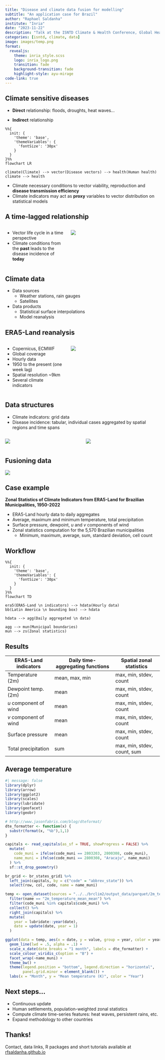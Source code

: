 ```yaml
---
title: "Disease and climate data fusion for modelling"
subtitle: "An application case for Brazil"
author: "Raphael Saldanha"
institute: "Inria"
date: "2023-11-22"
description: "Talk at the ISNTD Climate & Health Conference, Global Health Resilience panel"
categories: [isntd, climate, data]
image: images/temp.png
format:
  revealjs: 
    theme: inria_style.scss
    logo: inria_logo.png
    transition: fade
    background-transition: fade
    highlight-style: ayu-mirage
code-link: true
---
```


## Climate sensitive diseases

-   **Direct** relationship: floods, droughts, heat waves...

-   **Indirect** relationship

```mermaid
%%{
  init: {
    'theme': 'base',
    'themeVariables': {
      'fontSize': '30px'
    }
  }
}%%
flowchart LR

climate(Climate) --> vector(Disease vectors) --> health(Human health)
climate --> health
```

-   Climate necessary conditions to vector viability, reproduction and **disease transmission efficiency**
-   Climate indicators may act as **proxy** variables to vector distribution on statistical models

## A time-lagged relationship

::: columns
::: {.column width="40%"}
-   Vector life cycle in a time perspective
-   Climate conditions from the **past** leads to the disease incidence of **today**
:::

::: {.column width="60%"}
![](images/aedes_cycle.png){fig-align="center"}
:::
:::

## Climate data

-   Data sources
    -   Weather stations, rain gauges
    -   Satellites
-   Data products
    -   Statistical surface interpolations
    -   Model reanalysis

## ERA5-Land reanalysis

::: columns
::: {.column width="40%"}
-   Copernicus, ECMWF
-   Global coverage
-   Hourly data
-   1950 to the present (one week lag)
-   Spatial resolution \~9km
-   Several climate indicators
:::

::: {.column width="60%"}
![](images/era5-land-daily-aggregates.png){fig-align="center"}
:::
:::

## Data structures

-   Climate indicators: grid data
-   Disease incidence: tabular, individual cases aggregated by spatial regions and time spans

::: columns
::: {.column width="50%"}
![](images/temp.png)
:::

::: {.column width="50%"}
![](images/admin.png)
:::
:::

## Fusioning data

![](images/zonal_statistics.png)

## Case example

**Zonal Statistics of Climate Indicators from ERA5-Land for Brazilian Municipalities, 1950-2022**

-   ERA5-Land hourly data to daily aggregates
-   Average, maximum and minimum temperature, total precipitation
-   Surface pressure, dewpoint, $u$ and $v$ components of wind
-   Zonal statistics computation for the 5,570 Brazilian municipalities
    -   Minimum, maximum, average, sum, standard deviation, cell count

## Workflow

```mermaid
%%{
  init: {
    'theme': 'base',
    'themeVariables': {
      'fontSize': '30px'
    }
  }
}%%
flowchart TD

era5(ERA5-Land \n indicators) --> hdata(Hourly data)
bb(Latin America \n bounding box) --> hdata

hdata --> agg(Daily aggregated \n data)

agg --> mun(Municipal boundaries)
mun --> zs(Zonal statistics)
```

## Results {.smaller}

| ERA5-Land indicators  | Daily time-aggregating functions | Spatial zonal statistics    |
|----------------------|-----------------------------|----------------------|
| Temperature (2m)      | mean, max, min                   | max, min, stdev, count      |
| Dewpoint temp. (2m)   | mean                             | max, min, stdev, count      |
| $u$ component of wind | mean                             | max, min, stdev, count      |
| $v$ component of wind | mean                             | max, min, stdev, count      |
| Surface pressure      | mean                             | max, min, stdev, count      |
| Total precipitation   | sum                              | max, min, stdev, count, sum |

## Average temperature

```r
#| message: false
library(dplyr)
library(arrow)
library(ggplot2)
library(scales)
library(lubridate)
library(geofacet)
library(geobr)

# http://www.jasonfabris.com/blog/dteformat/
dte_formatter <- function(x) {
  substr(format(x, "%b"),1,1)
}

capitals <- read_capitals(as_sf = TRUE, showProgress = FALSE) %>%
  mutate(
    code_muni = ifelse(code_muni == 2803203, 2800308, code_muni),
    name_muni = ifelse(code_muni == 2800308, "Aracaju", name_muni)
  ) %>%
  sf::st_drop_geometry()

br_grid <- br_states_grid1 %>%
  left_join(capitals, by = c("code" = "abbrev_state")) %>%
  select(row, col, code, name = name_muni)

temp <- open_dataset(sources = "../../brclim2/output_data/parquet/2m_temperature_mean.parquet") %>%
  filter(name == "2m_temperature_mean_mean") %>%
  filter(code_muni %in% capitals$code_muni) %>%
  collect() %>%
  right_join(capitals) %>%
  mutate(
    year = lubridate::year(date),
    date = update(date, year = 1)
  )

ggplot(data = temp, aes(x = date, y = value, group = year, color = year)) +
  geom_line(lwd = .5, alpha = .1) +
  scale_x_date(date_breaks = "1 month", labels = dte_formatter) +
  scale_colour_viridis_c(option = "B") +
  facet_wrap(~name_muni) +
  theme_bw() +
  theme(legend.position = "bottom", legend.direction = "horizontal",
        panel.grid.minor = element_blank()) +
  labs(x = "Month", y = "Mean temperature (K)", color = "Year")
```


## Next steps...

-   Continuous update
-   Human settlements, population-weighted zonal statistics
-   Compute climate time-series features: heat waves, persistent rains, etc.
-   Expand methodology to other countries

## Thanks!

Contact, data links, R packages and short tutorials available at [rfsaldanha.github.io](https://rfsaldanha.github.io/)
